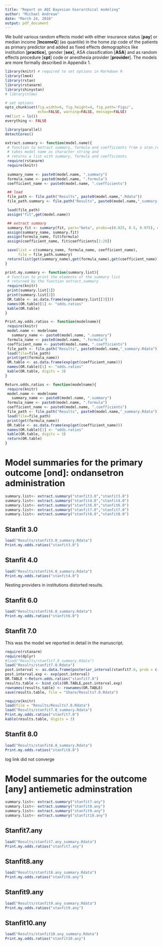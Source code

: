 ```yaml
---
title: "Report on AQI Bayesian hierarchical modeling"
author: "Michael Andreae"
date: "March 24, 2016"
output: pdf_document
---
```


We build various random effects model with either insurance status [**pay**] or median income [**IncomeQ**] (as quantile) in the home zip code of the patients as primary predictor and added as fixed effects demographics like institution [**practice**], gender [**sex**], ASA classification [**ASA**] and as random effects procedure [**cpt**] code or anesthesia provider [**provider**]. The models are more formally described in Appendix 1.

```r
library(knitr) # required to set options in Markdown R
library(lme4)
library(rstan)
library(rstanarm)
library(shinystan)
# library(nlme)
```

```r
# set options
opts_chunk$set(fig.width=6, fig.height=4, fig.path='Figs/',
               echo=FALSE, warning=FALSE, message=FALSE)
rm(list = ls())
everything <- FALSE
```

```r
library(parallel)
detectCores()
```

```r
extract.summary <- function(model.name){
 # function to extract summary, formula and coefficients from a stan.reg object
 # takes model name as character string and 
 # returns a list with summary, formula and coefficients
 require(rstanarm)
 require(knitr)
  
 summary_name <- paste0(model.name, ".summary")
 formula_name <- paste0(model.name, ".formula")
 coefficient_name <- paste0(model.name, ".coefficients")

 ## load
 file_path <- file.path("Results", paste0(model.name,".Rdata"))
 file_path.summary <- file.path("Results", paste0(model.name,"_summary.Rdata"))

 load(file_path)
 assign("fit",get(model.name))

 ## extract summary
 summary.fit <- summary(fit, pars="beta", probs=c(0.025, 0.5, 0.975), digits=2)
 assign(summary_name, summary.fit)
 assign(formula_name, fit$formula)
 assign(coefficient_name, fit$coefficients[1:20])

 save(list = c(summary_name, formula_name, coefficient_name), 
      file = file_path.summary)
 return(list(get(summary_name),get(formula_name),get(coefficient_name)))
}
```

```r
print.my.summary <- function(summary.list){
 # function to print the elements of the summary list 
 # returned by the function extract.summary
 require(knitr)  
 print(summary.list[1])
 print(summary.list[2])
 OR.table <- as.data.frame(exp(summary.list[[3]]))
 names(OR.table)[1] <- "odds.ratios"
 kable(OR.table)
}
```

```r
Print.my.odds.ratios <- function(modelname){
 require(knitr)
 model.name <- modelname
   summary_name <- paste0(model.name, ".summary")
 formula_name <- paste0(model.name, ".formula")
 coefficient_name <- paste0(model.name, ".coefficients")
 file_path <- file.path("Results", paste0(model.name,"_summary.Rdata"))
 load(file=file_path)
 print(get(formula_name))
 OR.table <- as.data.frame(exp(get(coefficient_name)))
 names(OR.table)[1] <- "odds.ratios"
 kable(OR.table, digits = 3)
}
```

```r
Return.odds.ratios <- function(modelname){
 require(knitr)
 model.name <- modelname
   summary_name <- paste0(model.name, ".summary")
 formula_name <- paste0(model.name, ".formula")
 coefficient_name <- paste0(model.name, ".coefficients")
 file_path <- file.path("Results", paste0(model.name,"_summary.Rdata"))
 load(file=file_path)
 print(get(formula_name))
 OR.table <- as.data.frame(exp(get(coefficient_name)))
 names(OR.table)[1] <- "odds.ratios"
 kable(OR.table, digits = 3)
 return(OR.table)
}
```

# Model summaries for the primary outcome [ond]: ondansetron administration

```r
summary.list<- extract.summary("stanfit3.0","stanfit3.0")
summary.list<- extract.summary("stanfit4.0","stanfit4.0")
summary.list<- extract.summary("stanfit6.0","stanfit6.0")
summary.list<- extract.summary("stanfit7.0","stanfit7.0")
summary.list<- extract.summary("stanfit8.0","stanfit8.0")
```

## Stanfit 3.0
```r
load("Results/stanfit3.0_summary.Rdata")
Print.my.odds.ratios("stanfit3.0")
```

## Stanfit 4.0
```r
load("Results/stanfit4.0_summary.Rdata")
Print.my.odds.ratios("stanfit4.0")
```

Nesting providers in institutions distorted results.

## Stanfit 6.0
```r
load("Results/stanfit6.0_summary.Rdata")
Print.my.odds.ratios("stanfit6.0")
```

## Stanfit 7.0

This was the model we reported in detail in the manuscript.

```r
require(rstanarm)
require(dplyr)
#load("Results/stanfit7.0_summary.Rdata")
load("Results/stanfit7.0.Rdata")
post.interval <- as.data.frame(posterior_interval(stanfit7.0, prob = c(0.95))[1:20,])
post.interval.exp <- exp(post.interval)
OR.TABLE <-Return.odds.ratios("stanfit7.0")
results.table <- bind_cols(OR.TABLE,post.interval.exp)
rownames(results.table) <- rownames(OR.TABLE)
save(results.table, file = "Share/Results7.0.Rdata")
```

```r
require(knitr)
load(file = "Results/Results7.0.Rdata")
load("Results/stanfit7.0_summary.Rdata")
Print.my.odds.ratios("stanfit7.0")
kable(results.table, digits = 3)
```

## Stanfit 8.0
```r
load("Results/stanfit8.0_summary.Rdata")
Print.my.odds.ratios("stanfit8.0")
```
log link did not converge

# Model summaries for the outcome [**any**] antiemetic adminstration

```r
summary.list<- extract.summary("stanfit7.any")
summary.list<- extract.summary("stanfit8.any")
summary.list<- extract.summary("stanfit9.any")
summary.list<- extract.summary("stanfit10.any")
```

## Stanfit7.any
```r
load("Results/stanfit7.any_summary.Rdata")
Print.my.odds.ratios("stanfit7.any")
```


## Stanfit8.any
```r
load("Results/stanfit8.any_summary.Rdata")
Print.my.odds.ratios("stanfit8.any")
```

## Stanfit9.any
```r
load("Results/stanfit9.any_summary.Rdata")
Print.my.odds.ratios("stanfit9.any")
```

## Stanfit10.any
```r
load("Results/stanfit10.any_summary.Rdata")
Print.my.odds.ratios("stanfit10.any")
```


